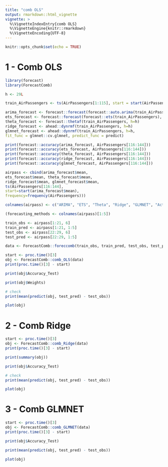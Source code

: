 ```yaml
---
title: "comb OLS"
output: rmarkdown::html_vignette
vignette: >
  %\VignetteIndexEntry{comb OLS}
  %\VignetteEngine{knitr::rmarkdown}
  %\VignetteEncoding{UTF-8}
---
```


```r
knitr::opts_chunk$set(echo = TRUE)
```

# 1 - Comb OLS  

```r
library(forecast)
library(ForecastComb)
```

```r
h <- 29L

train_AirPassengers <- ts(AirPassengers[1:115], start = start(AirPassengers), frequency = frequency(AirPassengers))

arima_forecast <- forecast::forecast(forecast::auto.arima(train_AirPassengers), h=h)
ets_forecast <- forecast::forecast(forecast::ets(train_AirPassengers), h=h)
theta_forecast <- forecast::thetaf(train_AirPassengers, h=h)
ridge_forecast <- ahead::dynrmf(train_AirPassengers, h=h)
glmnet_forecast <- ahead::dynrmf(train_AirPassengers, h=h, 
fit_func = glmnet::cv.glmnet, predict_func = predict)
```

```r
print(forecast::accuracy(arima_forecast, AirPassengers[116:144]))
print(forecast::accuracy(ets_forecast, AirPassengers[116:144]))
print(forecast::accuracy(theta_forecast, AirPassengers[116:144]))
print(forecast::accuracy(ridge_forecast, AirPassengers[116:144]))
print(forecast::accuracy(glmnet_forecast, AirPassengers[116:144]))
```

```r
airpass <- cbind(arima_forecast$mean, 
ets_forecast$mean, theta_forecast$mean, 
ridge_forecast$mean, glmnet_forecast$mean,
ts(AirPassengers[116:144], 
start=start(arima_forecast$mean),
frequency=frequency(AirPassengers)))
```

```r
colnames(airpass) <- c("ARIMA", "ETS", "Theta", "Ridge", "GLMNET", "Actual")
```

```r
(forecasting_methods <- colnames(airpass)[1:5])

train_obs <- airpass[1:21, 6]
train_pred <- airpass[1:21, 1:5]
test_obs <- airpass[22:29, 6]
test_pred <- airpass[22:29, 1:5]

data <- ForecastComb::foreccomb(train_obs, train_pred, test_obs, test_pred)
```

```r
start <- proc.time()[3]
obj <- ForecastComb::comb_OLS(data)
print(proc.time()[3] - start)

print(obj$Accuracy_Test)

print(obj$Weights)

# check
print(mean(predict(obj, test_pred) - test_obs))
```

```r
plot(obj)
```

# 2 - Comb Ridge

```r
start <- proc.time()[3]
obj <- ForecastComb::comb_Ridge(data)
print(proc.time()[3] - start)
```

```r
print(summary(obj))

print(obj$Accuracy_Test)

# check 
print(mean(predict(obj, test_pred) - test_obs))
```

```r
plot(obj)
```

# 3 - Comb GLMNET

```r
start <- proc.time()[3]
obj <- ForecastComb::comb_GLMNET(data)
print(proc.time()[3] - start)
```

```r
print(obj$Accuracy_Test)

print(mean(predict(obj, test_pred) - test_obs))
```

```r
plot(obj)
```

